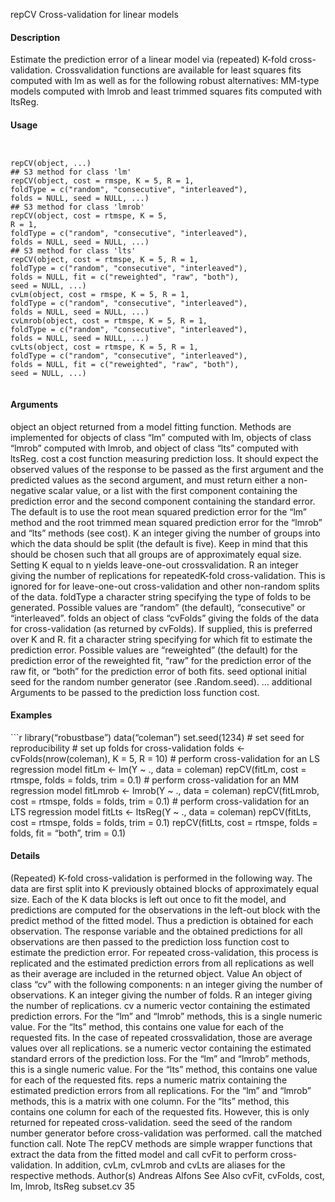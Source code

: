 
repCV Cross-validation for linear models

#### Description 

Estimate the prediction error of a linear model via (repeated) K-fold cross-validation. Crossvalidation functions are available for least squares fits computed with lm as well as for the following robust alternatives: MM-type models computed with lmrob and least trimmed squares fits computed with ltsReg.

#### Usage 
<pre><code>

repCV(object, ...)
## S3 method for class 'lm'
repCV(object, cost = rmspe, K = 5, R = 1,
foldType = c("random", "consecutive", "interleaved"),
folds = NULL, seed = NULL, ...)
## S3 method for class 'lmrob'
repCV(object, cost = rtmspe, K = 5,
R = 1,
foldType = c("random", "consecutive", "interleaved"),
folds = NULL, seed = NULL, ...)
## S3 method for class 'lts'
repCV(object, cost = rtmspe, K = 5, R = 1,
foldType = c("random", "consecutive", "interleaved"),
folds = NULL, fit = c("reweighted", "raw", "both"),
seed = NULL, ...)
cvLm(object, cost = rmspe, K = 5, R = 1,
foldType = c("random", "consecutive", "interleaved"),
folds = NULL, seed = NULL, ...)
cvLmrob(object, cost = rtmspe, K = 5, R = 1,
foldType = c("random", "consecutive", "interleaved"),
folds = NULL, seed = NULL, ...)
cvLts(object, cost = rtmspe, K = 5, R = 1,
foldType = c("random", "consecutive", "interleaved"),
folds = NULL, fit = c("reweighted", "raw", "both"),
seed = NULL, ...)

</code></pre>
#### Arguments 

object an object returned from a model fitting function. Methods are implemented for
objects of class "lm" computed with lm, objects of class "lmrob" computed with lmrob, and object of class "lts" computed with ltsReg.
cost a cost function measuring prediction loss. It should expect the observed values
of the response to be passed as the first argument and the predicted values as the second argument, and must return either a non-negative scalar value, or a list with the first component containing the prediction error and the second component
containing the standard error. The default is to use the root mean squared prediction error for the "lm" method and the root trimmed mean squared prediction
error for the "lmrob" and "lts" methods (see cost).
K an integer giving the number of groups into which the data should be split (the default is five). Keep in mind that this should be chosen such that all groups are of approximately equal size. Setting K equal to n yields leave-one-out crossvalidation.
R an integer giving the number of replications for repeatedK-fold cross-validation.
This is ignored for for leave-one-out cross-validation and other non-random splits of the data.
foldType a character string specifying the type of folds to be generated. Possible values
are "random" (the default), "consecutive" or "interleaved".
folds an object of class "cvFolds" giving the folds of the data for cross-validation (as returned by cvFolds). If supplied, this is preferred over K and R.
fit a character string specifying for which fit to estimate the prediction error. Possible values are "reweighted" (the default) for the prediction error of the reweighted fit, "raw" for the prediction error of the raw fit, or "both" for the prediction error
of both fits.
seed optional initial seed for the random number generator (see .Random.seed).
... additional Arguments 
 to be passed to the prediction loss function cost.

#### Examples 
```r

library("robustbase")
data("coleman")
set.seed(1234) # set seed for reproducibility
# set up folds for cross-validation
folds <- cvFolds(nrow(coleman), K = 5, R = 10)
# perform cross-validation for an LS regression model
fitLm <- lm(Y ~ ., data = coleman)
repCV(fitLm, cost = rtmspe, folds = folds, trim = 0.1)
# perform cross-validation for an MM regression model
fitLmrob <- lmrob(Y ~ ., data = coleman)
repCV(fitLmrob, cost = rtmspe, folds = folds, trim = 0.1)
# perform cross-validation for an LTS regression model
fitLts <- ltsReg(Y ~ ., data = coleman)
repCV(fitLts, cost = rtmspe, folds = folds, trim = 0.1)
repCV(fitLts, cost = rtmspe, folds = folds,
fit = "both", trim = 0.1)




#### Details 

(Repeated) K-fold cross-validation is performed in the following way. The data are first split into
K previously obtained blocks of approximately equal size. Each of the K data blocks is left out
once to fit the model, and predictions are computed for the observations in the left-out block with
the predict method of the fitted model. Thus a prediction is obtained for each observation.
The response variable and the obtained predictions for all observations are then passed to the prediction
loss function cost to estimate the prediction error. For repeated cross-validation, this process
is replicated and the estimated prediction errors from all replications as well as their average are
included in the returned object.
Value
An object of class "cv" with the following components:
n an integer giving the number of observations.
K an integer giving the number of folds.
R an integer giving the number of replications.
cv a numeric vector containing the estimated prediction errors. For the "lm" and
"lmrob" methods, this is a single numeric value. For the "lts" method, this
contains one value for each of the requested fits. In the case of repeated crossvalidation,
those are average values over all replications.
se a numeric vector containing the estimated standard errors of the prediction loss.
For the "lm" and "lmrob" methods, this is a single numeric value. For the "lts"
method, this contains one value for each of the requested fits.
reps a numeric matrix containing the estimated prediction errors from all replications.
For the "lm" and "lmrob" methods, this is a matrix with one column. For the
"lts" method, this contains one column for each of the requested fits. However,
this is only returned for repeated cross-validation.
seed the seed of the random number generator before cross-validation was performed.
call the matched function call.
Note
The repCV methods are simple wrapper functions that extract the data from the fitted model and
call cvFit to perform cross-validation. In addition, cvLm, cvLmrob and cvLts are aliases for the
respective methods.
Author(s)
Andreas Alfons
See Also
cvFit, cvFolds, cost, lm, lmrob, ltsReg
subset.cv 35
